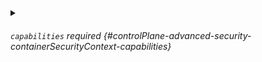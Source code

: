 

<PartialAllowprivilegeescalation />



<details className="config-field" data-expandable="true">
<summary>

###### `capabilities` <span className="config-field-required" data-required="false">required</span> <span className="config-field-type"></span> <span className="config-field-default"></span> <span className="config-field-enum"></span> {#controlPlane-advanced-security-containerSecurityContext-capabilities}



</summary>

<PartialCapabilitiesreference />


</details>


<PartialRunasuser />


<PartialRunasgroup />

